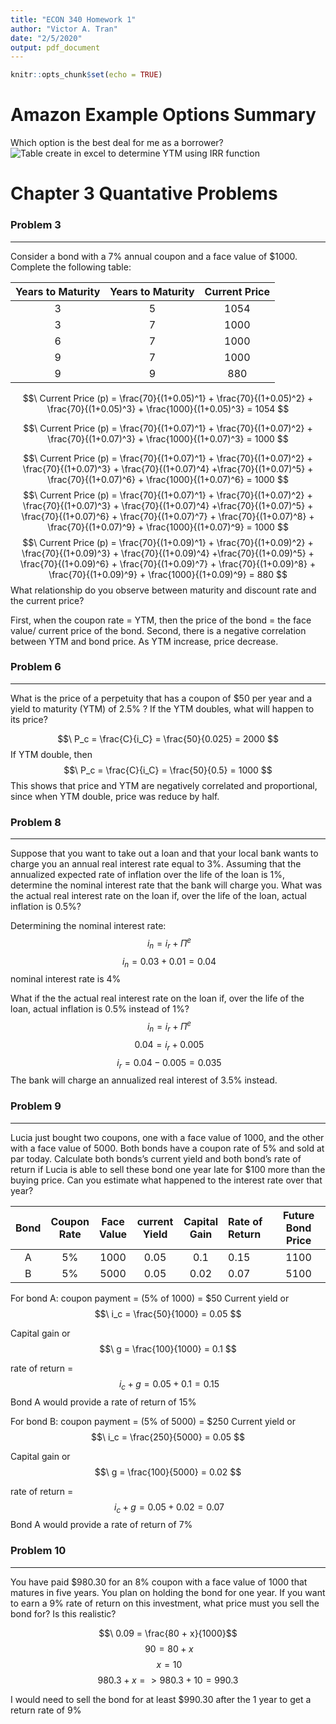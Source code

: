 ```yaml
---
title: "ECON 340 Homework 1"
author: "Victor A. Tran"
date: "2/5/2020"
output: pdf_document
---
```


```r
knitr::opts_chunk$set(echo = TRUE)
```


# Amazon Example Options Summary

Which option is the best deal for me as a borrower?
![Table create in excel to determine YTM using IRR function](C:/Users/victor/Desktop/Economics_R_Code/Images/HW1_Amazon_Options.png)

# Chapter 3 Quantative Problems

### Problem 3 

*** 
Consider a bond with a 7% annual coupon and a face value of $1000. Complete the following table:

|Years to Maturity|Years to Maturity | Current Price|
|:---------------:|:----------------:|:------------:|
| 3 | 5 | 1054 |
| 3 | 7 | 1000 |
| 6 | 7 | 1000 |
| 9 | 7 | 1000 |
| 9 | 9 | 880 |

$$\ Current Price (p) = \frac{70}{(1+0.05)^1} + \frac{70}{(1+0.05)^2} + \frac{70}{(1+0.05)^3} + \frac{1000}{(1+0.05)^3} = 1054   $$

$$\ Current Price (p) = \frac{70}{(1+0.07)^1} + \frac{70}{(1+0.07)^2} + \frac{70}{(1+0.07)^3} + \frac{1000}{(1+0.07)^3} = 1000   $$

$$\ Current Price (p) = \frac{70}{(1+0.07)^1} + \frac{70}{(1+0.07)^2} + \frac{70}{(1+0.07)^3} + \frac{70}{(1+0.07)^4} +\frac{70}{(1+0.07)^5} + \frac{70}{(1+0.07)^6} + \frac{1000}{(1+0.07)^6} = 1000   $$
$$\ Current Price (p) = \frac{70}{(1+0.07)^1} + \frac{70}{(1+0.07)^2} + \frac{70}{(1+0.07)^3} + \frac{70}{(1+0.07)^4} +\frac{70}{(1+0.07)^5} + \frac{70}{(1+0.07)^6} + \frac{70}{(1+0.07)^7} + \frac{70}{(1+0.07)^8} + \frac{70}{(1+0.07)^9} + \frac{1000}{(1+0.07)^9} = 1000   $$
$$\ Current Price (p) = \frac{70}{(1+0.09)^1} + \frac{70}{(1+0.09)^2} + \frac{70}{(1+0.09)^3} + \frac{70}{(1+0.09)^4} +\frac{70}{(1+0.09)^5} + \frac{70}{(1+0.09)^6} + \frac{70}{(1+0.09)^7} + \frac{70}{(1+0.09)^8} + \frac{70}{(1+0.09)^9} + \frac{1000}{(1+0.09)^9} = 880   $$
What relationship do you observe between maturity and discount rate and the current price?

First, when the coupon rate = YTM, then the price of the bond = the face value/ current price of the bond.
Second, there is a negative correlation between YTM and bond price. As YTM increase, price decrease.

### Problem 6
***
What is the price of a perpetuity that has a coupon of $50 per year and a yield to maturity (YTM) of 2.5% ? If the YTM doubles, what will happen to its price?

$$\ P_c = \frac{C}{i_C} = \frac{50}{0.025} = 2000 $$
If YTM double, then
$$\ P_c = \frac{C}{i_C} = \frac{50}{0.5} = 1000 $$
This shows that price and YTM are negatively correlated and proportional, since when YTM double, price was reduce by half. 


### Problem 8
***
Suppose that you want to take out a loan and that your local bank wants to charge you an annual real interest rate equal to 3%. Assuming that the annualized expected rate of inflation over the life of the loan is 1%, determine the nominal interest rate that the bank will charge you. What was the actual real interest rate on the loan if, over the life of the loan, actual inflation is 0.5%?

Determining the nominal interest rate:
$$\ i_n = i_r + \Pi^{e} $$ 
$$\ i_n = 0.03 + 0.01 = 0.04 $$
nominal interest rate is 4%

What if the the actual real interest rate on the loan if, over the life of the loan, actual inflation is 0.5% instead of 1%?
$$\ i_n = i_r + \Pi^{e} $$
$$\ 0.04 = i_r + 0.005 $$
$$\ i_r = 0.04 - 0.005 = 0.035  $$
The bank will charge an annualized real interest of 3.5% instead.

### Problem 9
***
Lucia just bought two coupons, one with a face value of 1000, and the other with a face value of 5000. Both bonds have a coupon rate of 5% and sold at par today. Calculate both bonds's current yield and both bond's rate of return if Lucia is able to sell these bond one year late for $100 more than the buying price. Can you estimate what happened to the interest rate over that year?

|Bond |Coupon Rate |Face Value |current Yield |Capital Gain |Rate of Return |Future Bond Price |
|:---:|:----------:|:---------:|:------------:|:-----------:|:--------------|:----------------:|
| A | 5% | 1000 | 0.05 | 0.1 | 0.15 | 1100 |
| B | 5% | 5000 | 0.05 | 0.02 | 0.07 | 5100 |

For bond A:
coupon payment = (5% of 1000) = $50
Current yield or $$\ i_c = \frac{50}{1000} = 0.05  $$

Capital gain or $$\ g = \frac{100}{1000} = 0.1 $$

rate of return = $$\ i_c + g = 0.05 + 0.1 = 0.15 $$
Bond A would provide a rate of return of 15%

For bond B:
coupon payment = (5% of 5000) = $250
Current yield or $$\ i_c = \frac{250}{5000} = 0.05  $$

Capital gain or $$\ g = \frac{100}{5000} = 0.02 $$

rate of return = $$\ i_c + g = 0.05 + 0.02 = 0.07 $$
Bond A would provide a rate of return of 7%


### Problem 10
***
You have paid $980.30 for an 8% coupon with a face value of 1000 that matures in five years. You plan on holding the bond for one year. If you want to earn a 9% rate of return on this investment, what price must you sell the bond for? Is this realistic?

$$\ 0.09 = \frac{80 + x}{1000}$$
$$\ 90 = 80 + x$$
$$\ x = 10$$
$$980.3 + x => 980.3 + 10 = 990.3$$


I would need to sell the bond for at least $990.30 after the 1 year to get a return rate of 9%




